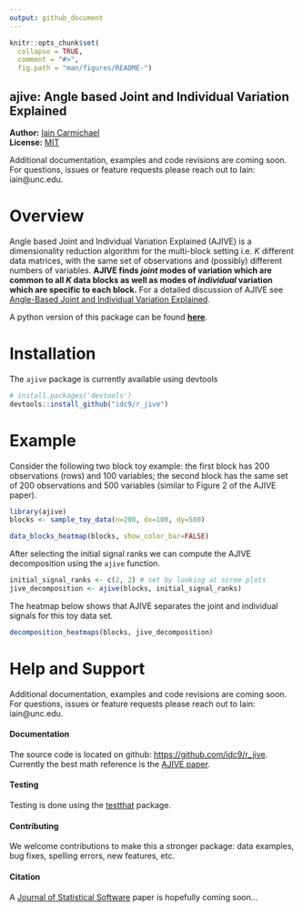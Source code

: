 ```yaml
---
output: github_document
---
```


<!-- README.md is generated from README.Rmd. Please edit that file -->

```r
knitr::opts_chunk$set(
  collapse = TRUE,
  comment = "#>",
  fig.path = "man/figures/README-")
```
ajive: Angle based Joint and Individual Variation Explained
---------------

**Author:** [Iain Carmichael](https://idc9.github.io/)<br/>
**License:** [MIT](https://opensource.org/licenses/MIT)

Additional documentation, examples and code revisions are coming soon. For questions, issues or feature requests please reach out to Iain: iain@unc.edu.


# Overview

Angle based Joint and Individual Variation Explained (AJIVE) is a dimensionality reduction algorithm for the multi-block setting i.e. $K$ different data matrices, with the same set of observations and (possibly) different numbers of variables. **AJIVE finds *joint* modes of variation which are common to all $K$ data blocks as well as modes of *individual* variation which are specific to each block.** For a detailed discussion of AJIVE see [Angle-Based Joint and Individual Variation Explained](https://arxiv.org/pdf/1704.02060.pdf).

A python version of this package can be found [**here**](https://github.com/idc9/py_jive).

# Installation

The `ajive` package is currently available using devtools
```r
# install.packages('devtools')
devtools::install_github("idc9/r_jive")
```

# Example
Consider the following two block toy example: the first block has 200 observations (rows) and 100 variables; the second block has the same set of 200 observations and 500 variables (similar to Figure 2 of the AJIVE paper).
```r
library(ajive)
blocks <- sample_toy_data(n=200, dx=100, dy=500)

data_blocks_heatmap(blocks, show_color_bar=FALSE)
```

After selecting the initial signal ranks we can compute the AJIVE decomposition using the `ajive` function.
```r
initial_signal_ranks <- c(2, 2) # set by looking at scree plots
jive_decomposition <- ajive(blocks, initial_signal_ranks)
```


The heatmap below shows that AJIVE separates the joint and individual signals for this toy data set.
```r
decomposition_heatmaps(blocks, jive_decomposition)
```


# Help and Support

Additional documentation, examples and code revisions are coming soon. For questions, issues or feature requests please reach out to Iain: iain@unc.edu. 

#### Documentation

The source code is located on github: [https://github.com/idc9/r_jive](https://github.com/idc9/r_jive). Currently the best math reference is the [AJIVE paper](https://arxiv.org/pdf/1704.02060.pdf).

#### Testing

Testing is done using the [testthat](https://github.com/hadley/testthat) package.

#### Contributing

We welcome contributions to make this a stronger package: data examples, bug fixes, spelling errors, new features, etc. <!-- TODO: add a more CONTRIBUTING file with more detail -->

#### Citation

A [Journal of Statistical Software](https://www.jstatsoft.org/index) paper is hopefully coming soon...
